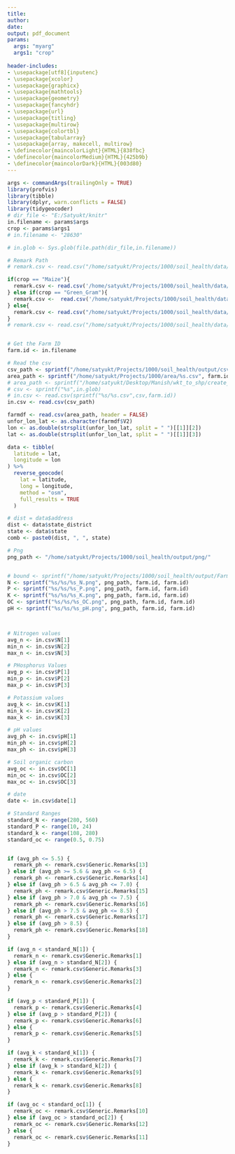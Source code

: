 ---
title: 
author:
date:
output: pdf_document
params: 
  args: "myarg"
  args1: "crop"
  
header-includes:
- \usepackage[utf8]{inputenc}
- \usepackage{xcolor}
- \usepackage{graphicx}
- \usepackage{mathtools}
- \usepackage{geometry}
- \usepackage{fancyhdr}
- \usepackage{url}
- \usepackage{titling}
- \usepackage{multirow}
- \usepackage{colortbl}
- \usepackage{tabularray}
- \usepackage{array, makecell, multirow}
- \definecolor{maincolorLight}{HTML}{838fbc}
- \definecolor{maincolorMedium}{HTML}{425b9b}
- \definecolor{maincolorDark}{HTML}{003d80}
---

```{r echo=FALSE,warning=FALSE, message=FALSE}
args <- commandArgs(trailingOnly = TRUE)
library(profvis)
library(tibble)
library(dplyr, warn.conflicts = FALSE)
library(tidygeocoder)
# dir_file <- "E:/Satyukt/knitr"
in.filename <- params$args
crop <- params$args1
# in.filename <- "28630"

# in.glob <- Sys.glob(file.path(dir_file,in.filename))

# Remark Path
# remark.csv <- read.csv("/home/satyukt/Projects/1000/soil_health/data/report_remarks/remarks.csv")

if(crop == "Maize"){
  remark.csv <- read.csv('/home/satyukt/Projects/1000/soil_health/data/Report_data/report_remarks/maize.csv')
} else if(crop == "Green_Gram"){
  remark.csv <-  read.csv('/home/satyukt/Projects/1000/soil_health/data/Report_data/report_remarks/green_gram.csv')
} else{
  remark.csv <- read.csv("/home/satyukt/Projects/1000/soil_health/data/Report_data/report_remarks/remarks.csv")
}
# remark.csv <- read.csv("/home/satyukt/Projects/1000/soil_health/data/report_remarks/remarks.csv")


# Get the Farm ID
farm.id <- in.filename

# Read the csv
csv_path <- sprintf("/home/satyukt/Projects/1000/soil_health/output/csv/%s.csv", farm.id)
area_path <- sprintf("/home/satyukt/Projects/1000/area/%s.csv", farm.id)
# area_path <- sprintf("/home/satyukt/Desktop/Manish/wkt_to_shp/create_wkt/area/%s.csv", farm.id)
# csv <- sprintf("%s",in.glob)
# in.csv <- read.csv(sprintf("%s/%s.csv",csv,farm.id))
in.csv <- read.csv(csv_path)

farmdf <- read.csv(area_path, header = FALSE)
unfor_lon_lat <- as.character(farmdf$V2)
lon <- as.double(strsplit(unfor_lon_lat, split = " ")[[1]][2])
lat <- as.double(strsplit(unfor_lon_lat, split = " ")[[1]][3])

data <- tibble(
  latitude = lat,
  longitude = lon
) %>%
  reverse_geocode(
    lat = latitude,
    long = longitude,
    method = "osm",
    full_results = TRUE
  )

# dist = data$address
dist <- data$state_district
state <- data$state
comb <- paste0(dist, ", ", state)

# Png
png_path <- "/home/satyukt/Projects/1000/soil_health/output/png/"


# bound <- sprintf("/home/satyukt/Projects/1000/soil_health/output/Farm Boundary/%s/%s.png", farm.id, farm.id)
N <- sprintf("%s/%s/%s_N.png", png_path, farm.id, farm.id)
P <- sprintf("%s/%s/%s_P.png", png_path, farm.id, farm.id)
K <- sprintf("%s/%s/%s_K.png", png_path, farm.id, farm.id)
OC <- sprintf("%s/%s/%s_OC.png", png_path, farm.id, farm.id)
pH <- sprintf("%s/%s/%s_pH.png", png_path, farm.id, farm.id)



# Nitrogen values
avg_n <- in.csv$N[1]
min_n <- in.csv$N[2]
max_n <- in.csv$N[3]

# PHosphorus Values
avg_p <- in.csv$P[1]
min_p <- in.csv$P[2]
max_p <- in.csv$P[3]

# Potassium values
avg_k <- in.csv$K[1]
min_k <- in.csv$K[2]
max_k <- in.csv$K[3]

# pH values
avg_ph <- in.csv$pH[1]
min_ph <- in.csv$pH[2]
max_ph <- in.csv$pH[3]

# Soil organic carbon
avg_oc <- in.csv$OC[1]
min_oc <- in.csv$OC[2]
max_oc <- in.csv$OC[3]

# date
date <- in.csv$date[1]

# Standard Ranges
standard_N <- range(280, 560)
standard_P <- range(10, 24)
standard_k <- range(108, 280)
standard_oc <- range(0.5, 0.75)


if (avg_ph <= 5.5) {
  remark_ph <- remark.csv$Generic.Remarks[13]
} else if (avg_ph >= 5.6 & avg_ph <= 6.5) {
  remark_ph <- remark.csv$Generic.Remarks[14]
} else if (avg_ph > 6.5 & avg_ph <= 7.0) {
  remark_ph <- remark.csv$Generic.Remarks[15]
} else if (avg_ph > 7.0 & avg_ph <= 7.5) {
  remark_ph <- remark.csv$Generic.Remarks[16]
} else if (avg_ph > 7.5 & avg_ph <= 8.5) {
  remark_ph <- remark.csv$Generic.Remarks[17]
} else if (avg_ph > 8.5) {
  remark_ph <- remark.csv$Generic.Remarks[18]
}

if (avg_n < standard_N[1]) {
  remark_n <- remark.csv$Generic.Remarks[1]
} else if (avg_n > standard_N[2]) {
  remark_n <- remark.csv$Generic.Remarks[3]
} else {
  remark_n <- remark.csv$Generic.Remarks[2]
}

if (avg_p < standard_P[1]) {
  remark_p <- remark.csv$Generic.Remarks[4]
} else if (avg_p > standard_P[2]) {
  remark_p <- remark.csv$Generic.Remarks[6]
} else {
  remark_p <- remark.csv$Generic.Remarks[5]
}

if (avg_k < standard_k[1]) {
  remark_k <- remark.csv$Generic.Remarks[7]
} else if (avg_k > standard_k[2]) {
  remark_k <- remark.csv$Generic.Remarks[9]
} else {
  remark_k <- remark.csv$Generic.Remarks[8]
}

if (avg_oc < standard_oc[1]) {
  remark_oc <- remark.csv$Generic.Remarks[10]
} else if (avg_oc > standard_oc[2]) {
  remark_oc <- remark.csv$Generic.Remarks[12]
} else {
  remark_oc <- remark.csv$Generic.Remarks[11]
}
```



```{=latex}
\fancypagestyle{plain}{a4paper,inner=12mm,outer=10mm,top=5mm,bottom=15mm,footskip=5mm}
\centering
\setlength{\droptitle}{-10em}
\title{\textbf{Satyukt Analytics Pvt Ltd \\ Soil Analysis Report}}
\date{}
\maketitle
\centering
\centering
\vspace{150px}
\begin{tblr}{
    width = 12cm,
    colspec = {m{6cm} m{6cm}},
    hlines,
    vlines,
    row{1-3}={10ex}}
\centering Farm ID & {`r farm.id`} \centering  \\
\centering Date of Satellite pass & \centering {`r date`}\\
\centering Location & \centering {`r comb`} \\
\end{tblr}\thispagestyle{fancy}
\fancyfoot[C]{117, 2nd Floor, Ashwin Arcade, Sanjay Nagar Main Road, Ashwath Nagar, Bangalore 560094 \\ Email: contact@satyukt.com, Contact No.: +91 6361763205 \\www.satyukt.com}
\renewcommand{\headrulewidth}{0pt}%
\renewcommand{\footrulewidth}{1pt}%
\newpage
```
```{=latex}
\begin{flushleft}
\textbf{Nitrogen}
\end{flushleft}
\begin{figure}[htp]
 \centering
 \includegraphics[width = 13cm,height = 11cm]{`r N`}
\end{figure}
\vspace{20px}
\definecolor{ballblue}{rgb}{0.13, 0.67, 0.8}
\begin{tblr}{
    width=11cm,
    colspec={ccX},
    hlines,
    vlines,
    cell{2}{3}={r=3}{halign},
    row{1}={ballblue},
    cell{1}{1-3}={cmd=\textbf},
    row{2-4}={10ex}}
Range &Available \newline Nitrogen(kg/ha) & Remarks\\
Average & {`r avg_n`} & {`r remark_n`}\\
Minimum & {`r min_n`} & \\
Maximum & {`r max_n`} & \\
\end{tblr}
\quad
\begin{tblr}{
    width = 4cm,
    colspec = {c},
    hlines,
    vlines,
    row{1}={ballblue},
    row{2} = {yellow},
    row{3} = {red},
    row{4} = {green},
    row{2-4}={10ex}}
\textbf{Standard Soil Testing}\\
280-560 kg/ha (Normal) \\
< 280 kg/ha (low) \\
> 560 kg/ha (High)\\
\end{tblr}
\thispagestyle{fancy}
\fancyfoot[C]{117, 2nd Floor, Ashwin Arcade, Sanjay Nagar Main Road, Ashwath Nagar, Bangalore 560094 \\ Email: contact@satyukt.com, Contact No.: +91 6361763205 \\www.satyukt.com}
\renewcommand{\headrulewidth}{0pt}%
\renewcommand{\footrulewidth}{1pt}%
\newpage

```
```{=latex}
\begin{flushleft}
\textbf{Phosphorus}
\end{flushleft}
\begin{figure}[htp]
 \centering
 \includegraphics[width = 13cm,height = 11cm]{`r P`}
\end{figure}
\definecolor{ballblue}{rgb}{0.13, 0.67, 0.8}
\vspace{20px}
\begin{tblr}{
    width=11cm,
    colspec={ccX},
    hlines,
    vlines,
    cell{2}{3}={r=3}{halign},
    row{1}={ballblue},
    cell{1}{1-3}={cmd=\textbf},
    row{2-4}={10ex}}
Range & Available \newline Phosphorus(kg/ha) & Remarks\\
Average & {`r avg_p`} & {`r remark_p`}\\
Minimum & {`r min_p`} & \\
Maximum & {`r max_p`} & \\
\end{tblr}
\quad
\begin{tblr}{
    width = 4cm,
    colspec = {c},
    hlines,
    vlines,
    row{1}={ballblue},
    row{2} = {yellow},
    row{3} = {red},
    row{4} = {green},
    row{2-4}={10ex}}
\textbf{Standard Soil Testing}\\
10-24 kg/ha (Normal) \\
< 10 kg/ha (low) \\
> 24 kg/ha (High)\\
\end{tblr}
\thispagestyle{fancy}
\fancyfoot[C]{117, 2nd Floor, Ashwin Arcade, Sanjay Nagar Main Road, Ashwath Nagar, Bangalore 560094 \\ Email: contact@satyukt.com, Contact No.: +91 6361763205 \\www.satyukt.com}
\renewcommand{\headrulewidth}{0pt}%
\renewcommand{\footrulewidth}{1pt}%
\newpage

```

```{=latex}
\begin{flushleft}
\textbf{Potassium}
\end{flushleft}
\begin{figure}[htp]
 \centering
 \includegraphics[width = 13cm,height = 11cm]{`r K`}
\end{figure}
\vspace{20px}
\begin{tblr}{
    width=11cm,
    colspec={ccX},
    hlines,
    vlines,
    cell{2}{3}={r=3}{halign},
    row{1}={ballblue},
    cell{1}{1-3}={cmd=\textbf},
    row{2-4}={10ex}}
Range & Available Potassium(kg/ha) & Remarks\\
Average & {`r avg_k`} & {`r remark_k`}\\
Minimum & {`r min_k`} & \\
Maximum & {`r max_k`} & \\
\end{tblr}
\quad
\begin{tblr}{
    width = 4cm,
    colspec = {c},
    hlines,
    vlines,
    row{1}={ballblue},
    row{2} = {yellow},
    row{3} = {red},
    row{4} = {green},
    row{2-4}={10ex}}
\textbf{Standard Soil Testing}\\
108-280 kg/ha (Normal) \\
< 108 kg/ha (low) \\
> 280 kg/ha (High)\\
\end{tblr}
\thispagestyle{fancy}
\fancyfoot[C]{117, 2nd Floor, Ashwin Arcade, Sanjay Nagar Main Road, Ashwath Nagar, Bangalore 560094 \\ Email: contact@satyukt.com, Contact No.: +91 6361763205 \\www.satyukt.com}
\renewcommand{\headrulewidth}{0pt}%
\renewcommand{\footrulewidth}{1pt}%
\newpage

```
```{=latex}
\begin{flushleft}
\textbf{Soil Organic Carbon}
\end{flushleft}
\begin{figure}[htp]
 \centering
 \includegraphics[width = 13cm,height = 11cm]{`r OC`}
\end{figure}
\vspace{20px}
\begin{tblr}{
    width=11cm,
    colspec={ccX},
    hlines,
    vlines,
    cell{2}{3}={r=3}{halign},
    row{1}={ballblue},
    cell{1}{1-3}={cmd=\textbf},
    row{2-4}={10ex}}
Range & Available \newline Soil Organic Carbon & Remarks\\
Average & {`r avg_oc`}\% & {`r remark_oc`}\\
Minimum & {`r min_oc`}\% & \\
Maximum & {`r max_oc`}\% & \\
\end{tblr}
\quad
\begin{tblr}{
    width = 4cm,
    colspec = {c},
    hlines,
    vlines,
    row{1}={ballblue},
    row{2} = {yellow},
    row{3} = {red},
    row{4} = {green},
    row{2-4}={10ex}}
Standard Soil Testing\\
0.5 - 0.75\% (Normal) \\
< 0.5\% (low) \\
> 0.75\% (High)\\
\end{tblr}
\thispagestyle{fancy}
\fancyfoot[C]{117, 2nd Floor, Ashwin Arcade, Sanjay Nagar Main Road, Ashwath Nagar, Bangalore 560094 \\ Email: contact@satyukt.com, Contact No.: +91 6361763205 \\www.satyukt.com}
\renewcommand{\headrulewidth}{0pt}%
\renewcommand{\footrulewidth}{1pt}%
\newpage
```

```{=latex}
\begin{flushleft}
\textbf{pH}
\end{flushleft}
\begin{figure}[htp]
\vspace{20px}
 \centering
 \includegraphics[width = 13cm,height = 11cm]{`r pH`}
\end{figure}
\vspace{20px}
\definecolor{ballblue}{rgb}{0.13, 0.67, 0.8}

\begin{tblr}{
    width=12cm,
    colspec={ccX},
    hlines,
    vlines,
    cell{2}{3}={r=3}{halign},
    row{1}={ballblue},
    cell{1}{1-3}={cmd=\textbf},
    row{2-4}={10ex}}
Range & pH & Remarks\\
Average & {`r avg_ph`} & {`r remark_ph`}\\
Minimum & {`r min_ph`} & \\
Maximum & {`r max_ph`} & \\
\end{tblr}

\vspace{0.5in}
\flushleft \textbf{Disclaimer:}
\begin{footnotesize}
{\flushright \color {red} This is generated on the date when the land was barren.The Figures are based on satellite images with a spatial resolution of 10m*10m. When compared to lab tests, there may be minor differences.The reports are not to be reproduced wholly or in part and cannot be used as evidence in the court of LAW.}
\end{footnotesize}
\thispagestyle{fancy}
\fancyfoot[C]{117, 2nd Floor, Ashwin Arcade, Sanjay Nagar Main Road, Ashwath Nagar, Bangalore 560094 \\ Email: contact@satyukt.com, Contact No.: +91 6361763205 \\www.satyukt.com}
\renewcommand{\headrulewidth}{0pt}%
\renewcommand{\footrulewidth}{1pt}%

```

